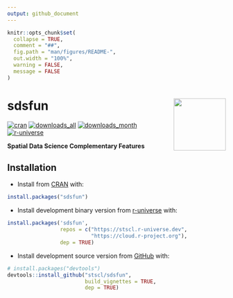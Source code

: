 ```yaml
---
output: github_document
---
```


<!-- README.md is generated from README.Rmd. Please edit that file -->

```r
knitr::opts_chunk$set(
  collapse = TRUE,
  comment = "##",
  fig.path = "man/figures/README-",
  out.width = "100%",
  warning = FALSE,
  message = FALSE
)
```

# sdsfun <img src="man/figures/logo.png" align="right" height="120"/>

<!-- badges: start -->
[![cran](https://www.r-pkg.org/badges/version/sdsfun)](https://CRAN.R-project.org/package=sdsfun) 
[![downloads_all](https://badgen.net/cran/dt/sdsfun?color=orange)](https://CRAN.R-project.org/package=sdsfun)
[![downloads_month](https://cranlogs.r-pkg.org/badges/sdsfun)](https://CRAN.R-project.org/package=sdsfun)
[![r-universe](https://stscl.r-universe.dev/badges/sdsfun?color=cyan)](https://stscl.r-universe.dev/sdsfun)
<!-- badges: end -->

**Spatial Data Science Complementary Features**

## Installation

- Install from [CRAN](https://CRAN.R-project.org/package=sdsfun) with:

``` r
install.packages("sdsfun")
```

- Install development binary version from [r-universe](https://stscl.r-universe.dev/sdsfun) with:

``` r
install.packages('sdsfun',
                 repos = c("https://stscl.r-universe.dev",
                           "https://cloud.r-project.org"),
                 dep = TRUE)
```

- Install development source version from [GitHub](https://github.com/stscl/sdsfun) with:

``` r
# install.packages("devtools")
devtools::install_github("stscl/sdsfun",
                         build_vignettes = TRUE,
                         dep = TRUE)
```
